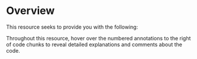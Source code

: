 # Overview {.unnumbered}

This resource seeks to provide you with the following:

::: {.callout title="Interactive Code Annotations"}
Throughout this resource, hover over the numbered annotations to the right of code chunks to reveal detailed explanations and comments about the code.
:::
